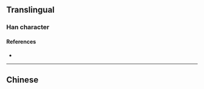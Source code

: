 {{character info/new}}
{{also|搗|擣}}
==Translingual==
{{Han simplified forms|擣|𢭏|捣|ex=y}}

===Han character===
{{Han char|rn=64|rad=手|as=07|sn=10|four=|canj=QPYU|ids=⿰扌岛}}

====References====
* {{Han ref|kx=0434.241|hdz=31887.020|uh=6363}}

----

==Chinese==
{{zh-see|搗}}